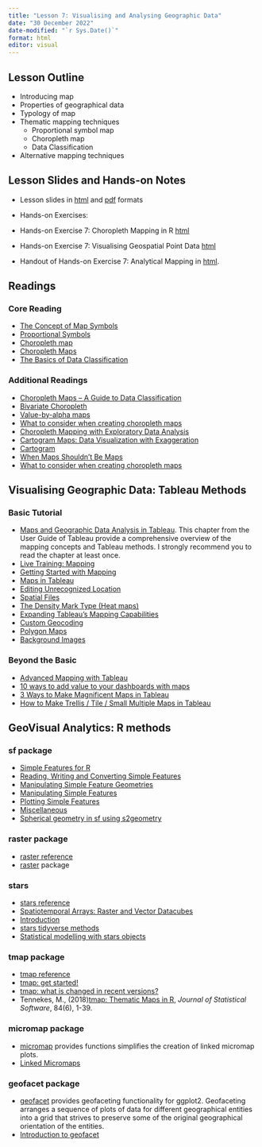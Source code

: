```yaml
---
title: "Lesson 7: Visualising and Analysing Geographic Data"
date: "30 December 2022"
date-modified: "`r Sys.Date()`"
format: html
editor: visual
---
```


## Lesson Outline

-   Introducing map
-   Properties of geographical data
-   Typology of map
-   Thematic mapping techniques
    -   Proportional symbol map
    -   Choropleth map
    -   Data Classification
-   Alternative mapping techniques

## Lesson Slides and Hands-on Notes

-   Lesson slides in [html](../lesson/Lesson07/Lesson07-VisGeo.html) and [pdf](../lesson/Lesson07/Lesson07-VisGeo.pdf) formats

-   Hands-on Exercises:

  -   Hands-on Exercise 7: Choropleth Mapping in R [html](../Hands-on_Ex/Hands-on_Ex07/Hands-on_Ex07-Choropleth_Mapping.html)
  -   Hands-on Exercise 7: Visualising Geospatial Point Data [html](../Hands-on_Ex/Hands-on_Ex07/Hands-on_Ex07-Point_Mapping.html)
  -   Handout of Hands-on Exercise 7: Analytical Mapping in [html](../Hands-on_Ex/Hands-on_Ex07/Hands-on_Ex07-Analytical_Mapping.html). 

## Readings

### Core Reading

-   [The Concept of Map Symbols](https://www.yaaka.cc/unit/the-concept-of-map-symbols/)
-   [Proportional Symbols](https://www.axismaps.com/guide/univariate/proportional-symbols/)
-   [Choropleth map](https://en.wikipedia.org/wiki/Choropleth_map)
-   [Choropleth Maps](https://www.axismaps.com/guide/univariate/choropleth/)
-   [The Basics of Data Classification](https://www.axismaps.com/guide/data/data-classification/)

### Additional Readings

-   [Choropleth Maps -- A Guide to Data Classification](https://gisgeography.com/choropleth-maps-data-classification/)
-   [Bivariate Choropleth](https://www.axismaps.com/guide/multivariate/bivariate-choropleth/)
-   [Value-by-alpha maps](http://andywoodruff.com/blog/value-by-alpha-maps/)
-   [What to consider when creating choropleth maps](https://blog.datawrapper.de/choroplethmaps/)
-   [Choropleth Mapping with Exploratory Data Analysis](https://www.directionsmag.com/article/3363)
-   [Cartogram Maps: Data Visualization with Exaggeration](https://gisgeography.com/cartogram-maps/)
-   [Cartogram](https://en.wikipedia.org/wiki/Cartogram)
-   [When Maps Shouldn't Be Maps](http://www.ericson.net/content/2011/10/when-maps-shouldnt-be-maps/)
-   [What to consider when creating choropleth maps](https://blog.datawrapper.de/choroplethmaps/)

## Visualising Geographic Data: Tableau Methods

### Basic Tutorial

-   [Maps and Geographic Data Analysis in Tableau](https://help.tableau.com/current/pro/desktop/en-us/maps.htm). This chapter from the User Guide of Tableau provide a comprehensive overview of the mapping concepts and Tableau methods. I strongly recommend you to read the chapter at least once.
-   [Live Training: Mapping](https://www.tableau.com/learn/webinars/live-training-mapping#video)
-   [Getting Started with Mapping](https://www.tableau.com/learn/tutorials/on-demand/getting-started-mapping?product=tableau_desktop%2Btableau_prep&version=tableau_desktop_2019_3%2Btableau_prep_2019_3_1&topic=mapping)
-   [Maps in Tableau](https://www.tableau.com/learn/tutorials/on-demand/maps-tableau?product=tableau_desktop%2Btableau_prep&version=tableau_desktop_2019_3%2Btableau_prep_2019_3_1&topic=mapping)
-   [Editing Unrecognized Location](https://www.tableau.com/learn/tutorials/on-demand/editing-unrecognized-locations?product=tableau_desktop%2Btableau_prep&version=tableau_desktop_2019_3%2Btableau_prep_2019_3_1&topic=mapping)
-   [Spatial Files](https://www.tableau.com/learn/tutorials/on-demand/spatial-files?product=tableau_desktop%2Btableau_prep&version=tableau_desktop_2019_3%2Btableau_prep_2019_3_1&topic=mapping)
-   [The Density Mark Type (Heat maps)](https://www.tableau.com/learn/tutorials/on-demand/density-mark-type?product=tableau_desktop%2Btableau_prep&version=tableau_desktop_2019_3%2Btableau_prep_2019_3_1&topic=mapping)
-   [Expanding Tableau's Mapping Capabilities](https://www.tableau.com/learn/tutorials/on-demand/expanding-tableaus-mapping-capabilities?product=tableau_desktop%2Btableau_prep&version=tableau_desktop_2019_3%2Btableau_prep_2019_3_1&topic=mapping)
-   [Custom Geocoding](https://www.tableau.com/learn/tutorials/on-demand/custom-geocoding?product=tableau_desktop%2Btableau_prep&version=tableau_desktop_2019_3%2Btableau_prep_2019_3_1&topic=mapping)
-   [Polygon Maps](https://www.tableau.com/learn/tutorials/on-demand/polygon-maps?product=tableau_desktop%2Btableau_prep&version=tableau_desktop_2019_3%2Btableau_prep_2019_3_1&topic=mapping)
-   [Background Images](https://www.tableau.com/learn/tutorials/on-demand/background-images?product=tableau_desktop%2Btableau_prep&version=tableau_desktop_2019_3%2Btableau_prep_2019_3_1&topic=mapping)

### Beyond the Basic

-   [Advanced Mapping with Tableau](https://www.tableau.com/learn/webinars/advanced-mapping-techniques-tableau)
-   [10 ways to add value to your dashboards with maps](https://www.tableau.com/learn/whitepapers/10-ways-add-value-your-dashboards-maps)
-   [3 Ways to Make Magnificent Maps in Tableau](https://www.ryansleeper.com/3-ways-to-make-magnificent-maps-in-tableau/)
-   [How to Make Trellis / Tile / Small Multiple Maps in Tableau](https://playfairdata.com/how-to-make-trellis-tile-small-multiple-maps-in-tableau//)

## GeoVisual Analytics: R methods

### sf package

-   [Simple Features for R](https://r-spatial.github.io/sf/articles/sf1.html)
-   [Reading, Writing and Converting Simple Features](https://r-spatial.github.io/sf/articles/sf2.html)
-   [Manipulating Simple Feature Geometries](https://r-spatial.github.io/sf/articles/sf3.html)
-   [Manipulating Simple Features](https://r-spatial.github.io/sf/articles/sf4.html)
-   [Plotting Simple Features](https://r-spatial.github.io/sf/articles/sf5.html)
-   [Miscellaneous](https://r-spatial.github.io/sf/articles/sf6.html)
-   [Spherical geometry in sf using s2geometry](https://r-spatial.github.io/sf/articles/sf7.html)

### raster package

-   [raster reference](https://cran.r-project.org/web/packages/raster/raster.pdf)
-   [raster](https://rspatial.org/raster/pkg/index.html) package

### stars

-   [stars reference](https://r-spatial.github.io/stars/reference/index.html)
-   [Spatiotemporal Arrays: Raster and Vector Datacubes](https://r-spatial.github.io/stars/index.html)
-   [Introduction](https://r-spatial.github.io/stars/articles/stars1.html)
-   [stars tidyverse methods](https://r-spatial.github.io/stars/articles/stars3.html)
-   [Statistical modelling with stars objects](https://r-spatial.github.io/stars/articles/stars7.html)

### tmap package

-   [tmap reference](https://cran.r-project.org/web/packages/tmap/tmap.pdf)
-   [tmap: get started!](https://cran.r-project.org/web/packages/tmap/vignettes/tmap-getstarted.html)
-   [tmap: what is changed in recent versions?](https://cran.r-project.org/web/packages/tmap/vignettes/tmap-changes.html)
-   Tennekes, M., (2018)[tmap: Thematic Maps in R](https://www.jstatsoft.org/article/view/v084i06), *Journal of Statistical Software*, 84(6), 1-39.

### micromap package

-   [micromap](https://cran.r-project.org/web/packages/micromap/index.html) provides functions simplifies the creation of linked micromap plots.
-   [Linked Micromaps](https://cran.r-project.org/web/packages/micromap/vignettes/Introduction_Guide.pdf)

### geofacet package

-   [geofacet](https://hafen.github.io/geofacet/) provides geofaceting functionality for ggplot2. Geofaceting arranges a sequence of plots of data for different geographical entities into a grid that strives to preserve some of the original geographical orientation of the entities.
-   [Introduction to geofacet](https://hafen.github.io/geofacet/articles/geofacet.html)
